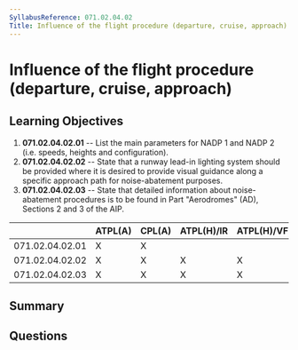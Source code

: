 ```yaml
---
SyllabusReference: 071.02.04.02
Title: Influence of the flight procedure (departure, cruise, approach)
---
```


# Influence of the flight procedure (departure, cruise, approach)

## Learning Objectives

1.  **071.02.04.02.01** -- List the main parameters for NADP 1 and NADP 2 (i.e.
    speeds, heights and configuration).
2.  **071.02.04.02.02** -- State that a runway lead-in lighting system should be
    provided where it is desired to provide visual guidance along a specific
    approach path for noise-abatement purposes.
3.  **071.02.04.02.03** -- State that detailed information about noise-abatement
    procedures is to be found in Part "Aerodromes" (AD), Sections 2 and 3 of the
    AIP.

|                 | ATPL(A) | CPL(A) | ATPL(H)/IR | ATPL(H)/VFR | CPL(H) | IR | CBIR(A) |
| --------------- | ------- | ------ | ---------- | ----------- | ------ | -- | ------- |
| 071.02.04.02.01 | X       | X      |            |             |        |    |         |
| 071.02.04.02.02 | X       | X      | X          | X           | X      |    |         |
| 071.02.04.02.03 | X       | X      | X          | X           | X      |    |         |

## Summary

## Questions
